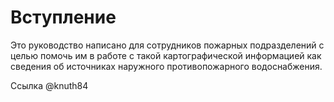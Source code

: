 # Вступление {.unnumbered}

Это руководство написано для сотрудников пожарных подразделений с целью помочь им в работе с такой картографической информацией как сведения об источниках наружного противопожарного водоснабжения.

 Ссылка @knuth84